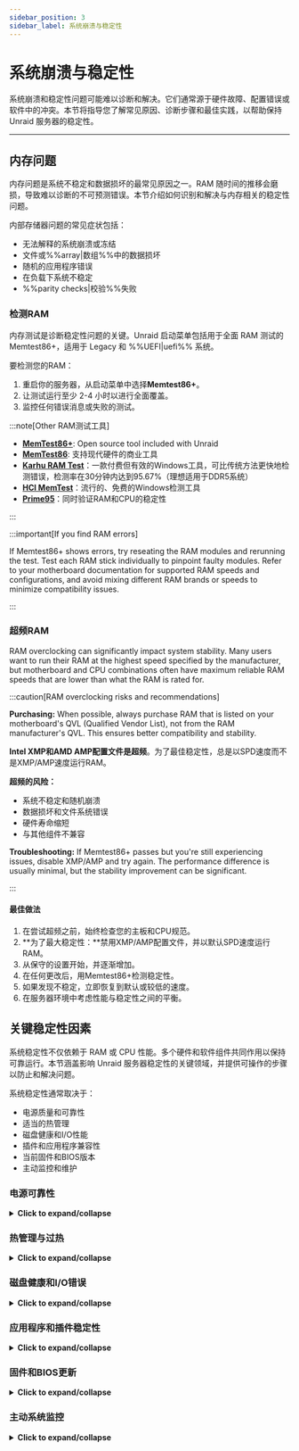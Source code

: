 ```yaml
---
sidebar_position: 3
sidebar_label: 系统崩溃与稳定性
---
```



# 系统崩溃与稳定性

系统崩溃和稳定性问题可能难以诊断和解决。它们通常源于硬件故障、配置错误或软件中的冲突。本节将指导您了解常见原因、诊断步骤和最佳实践，以帮助保持 Unraid 服务器的稳定性。

---

## 内存问题

内存问题是系统不稳定和数据损坏的最常见原因之一。RAM 随时间的推移会磨损，导致难以诊断的不可预测错误。本节介绍如何识别和解决与内存相关的稳定性问题。

内部存储器问题的常见症状包括：

- 无法解释的系统崩溃或冻结
- 文件或%%array|数组%%中的数据损坏
- 随机的应用程序错误
- 在负载下系统不稳定
- %%parity checks|校验%%失败

### 检测RAM

内存测试是诊断稳定性问题的关键。Unraid 启动菜单包括用于全面 RAM 测试的 Memtest86+，适用于 Legacy 和 %%UEFI|uefi%% 系统。

要检测您的RAM：

1. 重启你的服务器，从启动菜单中选择**Memtest86+**。
2. 让测试运行至少 2-4 小时以进行全面覆盖。
3. 监控任何错误消息或失败的测试。

:::note[Other RAM测试工具]

- [**MemTest86+**](https://www.memtest.org/): Open source tool included with Unraid
- [**MemTest86**](https://www.memtest86.com/): 支持现代硬件的商业工具
- [**Karhu RAM Test**](https://www.karhusoftware.com/)：一款付费但有效的Windows工具，可比传统方法更快地检测错误，检测率在30分钟内达到95.67%（理想适用于DDR5系统）
- [**HCI MemTest**](https://hcidesign.com/memtest/)：流行的、免费的Windows检测工具
- [**Prime95**](https://prime95.net/)：同时验证RAM和CPU的稳定性

:::

:::important[If you find RAM errors]

If Memtest86+ shows errors, try reseating the RAM modules and rerunning the test. Test each RAM stick individually to pinpoint faulty modules. Refer to your motherboard documentation for supported RAM speeds and configurations, and avoid mixing different RAM brands or speeds to minimize compatibility issues.

:::

### 超频RAM

RAM overclocking can significantly impact system stability. Many users want to run their RAM at the highest speed specified by the manufacturer, but motherboard and CPU combinations often have maximum reliable RAM speeds that are lower than what the RAM is rated for.

:::caution[RAM overclocking risks and recommendations]

**Purchasing:** When possible, always purchase RAM that is listed on your motherboard's QVL (Qualified Vendor List), not from the RAM manufacturer's QVL. This ensures better compatibility and stability.

**Intel XMP和AMD AMP配置文件是超频**。为了最佳稳定性，总是以SPD速度而不是XMP/AMP速度运行RAM。

**超频的风险：**

- 系统不稳定和随机崩溃
- 数据损坏和文件系统错误
- 硬件寿命缩短
- 与其他组件不兼容

**Troubleshooting:** If Memtest86+ passes but you're still experiencing issues, disable XMP/AMP and try again. The performance difference is usually minimal, but the stability improvement can be significant.

:::

<h4>最佳做法</h4>

1. 在尝试超频之前，始终检查您的主板和CPU规范。
2. \*\*为了最大稳定性：\*\*禁用XMP/AMP配置文件，并以默认SPD速度运行RAM。
3. 从保守的设置开始，并逐渐增加。
4. 在任何更改后，用Memtest86+检测稳定性。
5. 如果发现不稳定，立即恢复到默认或较低的速度。
6. 在服务器环境中考虑性能与稳定性之间的平衡。

## 关键稳定性因素

系统稳定性不仅依赖于 RAM 或 CPU 性能。多个硬件和软件组件共同作用以保持可靠运行。本节涵盖影响 Unraid 服务器稳定性的关键领域，并提供可操作的步骤以防止和解决问题。

系统稳定性通常取决于：

- 电源质量和可靠性
- 适当的热管理
- 磁盘健康和I/O性能
- 插件和应用程序兼容性
- 当前固件和BIOS版本
- 主动监控和维护

### 电源可靠性

<details>
  <summary><strong>Click to expand/collapse</strong></summary>

  稳定且充足的电源供应是保证服务器不间断运行的关键。电源问题常常被忽视，但可能导致最恼人的稳定性问题。

  常见的电力相关问题包括：

  - 无法解释的系统崩溃或冻结
  - 写入过程中数据损坏
  - 突发无警告的关机
  - 硬件组件故障
  - 不一致的性能

  <h4>预防和维护</h4>

  主动进行电源维护可预防最常见的稳定性问题。定期检查和选择合适的组件可避免昂贵的停机和数据丢失。

  1. 始终为您的硬件使用高质量、适当额定的PSU。
  2. \*\*关键：\*\*确保您的电源能处理所有连接存储设备的同时启动。12V 轨电流额定值必须考虑到所有驱动器的同时启动电流，而不是分级启动。
  3. 尽可能避免使用电源分配器。它们可能导致电压下降和不稳定，尤其是在驱动器启动等高电流事件中。
  4. 考虑对企业和多硬盘系统使用冗余电源。
  5. 确保每个PSU单元正确插入和连接。
  6. 如果可用，请监测PSU健康指示器（如AC OK LED）。
  7. 立即更换故障单元以避免停机。
  8. 定期检查所有电源线是否牢固。
  9. 确认电路没有过载。
</details>

### 热管理与过热

<details>
  <summary><strong>Click to expand/collapse</strong></summary>

  过热是硬件故障和服务器异常行为的主要原因之一。温度问题可能导致组件降速运行或彻底失效。

  热问题的迹象包括：

  - 系统节能或性能降低
  - 高负载时随机崩溃
  - 风扇噪音或不寻常的冷却行为
  - 硬件组件故障
  - 系统行为不一致

  <h4>冷却解决方案与最佳实践</h4>

  适当的冷却对于维持系统稳定性和防止热节流至关重要。这些做法有助于确保服务器在安全温度范围内运行。

  1. 确保服务器位于通风良好的区域。
  2. 保持环境温度控制（理想温度18-24°C/64-75°F）。
  3. 使用足够的冷却方案（高质量风扇、机架式空调）。
  4. 使用硬件传感器监测系统温度。
  5. 定期清洁冷却组件上的灰尘和碎片。
  6. 避免将服务器放置在狭窄或通风不良的空间中。
  7. 考虑对高性能系统额外冷却。

  Monitoring temperatures proactively helps identify cooling issues before they cause system instability. Use Unraid's built-in temperature sensors or hardware monitoring tools compatible with your system.
</details>

### 磁盘健康和I/O错误

<details>
  <summary><strong>Click to expand/collapse</strong></summary>

  无论是因为驱动老化还是突然故障，磁盘错误都可能破坏系统稳定性并危及数据。IO问题通常表现为性能问题，然后才导致完全故障。

  磁盘问题的症状包括：

  - 服务器高负载或性能缓慢
  - %%parity checks|校验%%失败
  - 数据损坏或读/写错误
  - 磁盘活动异常或噪音
  - 磁盘操作期间系统冻结

  <h4>预防性维护</h4>

  定期维护有助于在磁盘问题导致数据丢失或系统不稳定之前发现问题。这些主动步骤可以显著延长驱动器寿命并维护性能。

  1. 定期使用 Unraid 内置的[磁盘健康工具](../../system-administration/monitor-performance/smart-reports-and-disk-health.mdx)监控驱动器的 %%SMART|smart%% 数据。
  2. 定期运行[%%parity checks|parity-check%%s](../../using-unraid-to/manage-storage/array-configuration.mdx#parity--read-checks)以确保数据完整性。
  3. 监控磁盘温度和性能指标。
  4. 保持驱动器适当通风和冷却。

  <h4>当问题发生时</h4>

  快速响应磁盘问题可以防止数据丢失并将停机时间降到最低。系统地按照这些步骤来识别和解决问题。

  1. 及时更换故障驱动器以防止数据丢失。
  2. 检查电缆、电源供应和驱动器控制器健康状况。
  3. 检查松动的连接或损坏的电缆。
  4. 考虑为可疑的驱动器运行扩展 %%SMART|smart%% 测试。
  5. 监控系统日志以获取I/O错误模式。
</details>

### 应用程序和插件稳定性

<details>
  <summary><strong>Click to expand/collapse</strong></summary>

  Unraid’s flexibility comes from its support for plugins and Docker containers. However, third-party plugins can introduce instability, especially if they are outdated or incompatible with your current Unraid version.

  进行故障排除时...

  - 使用[安全模式](../../using-unraid-to/customize-your-experience/plugins.mdx#troubleshooting-with-safe-mode)暂时禁用插件并识别问题来源。
  - 优先使用Docker容器而不是插件来添加功能，因为容器提供了更好的核心操作系统隔离，不太可能导致系统范围的问题。
  - 定期更新或删除未使用或不再支持的插件以保持稳定性。
</details>

### 固件和BIOS更新

<details>
  <summary><strong>Click to expand/collapse</strong></summary>

  过时的固件或BIOS可能导致不稳定性、安全漏洞和硬件兼容性问题。定期更新对于维护系统稳定性和安全性至关重要。

  - 为您的主板和关键组件定期检查固件和BIOS更新。
  - 在更新之前始终备份您的配置，并如可能在受控环境中测试更新。
  - 记录您的更新流程，并时不时进行审核以确保您遵循最佳做法。

  保持系统固件更新有助于避免意外崩溃，并解锁新的硬件功能。

  :::tip[推荐]

  - 使用制造商的工具进行无风险更新，例如[华硕Armoury Crate](https://www.asus.com/supportonly/armoury%20crate/helpdesk_download/)、[技嘉@BIOS](https://www.gigabyte.com/Support/Consumer/Download)或[MSI中心](https://www.msi.com/Landing/MSI-Center)。
  - 检查主板BIOS设置中是否有自动更新选项。
    :::
</details>

### 主动系统监控

<details>
  <summary><strong>Click to expand/collapse</strong></summary>

  持续监控对早期问题检测至关重要。

  - 在 Unraid 中启用[持久日志记录](../../troubleshooting/diagnostics/capture-diagnostics-and-logs.mdx)，以保留跨重启的日志。
  - 利用系统监控工具跟踪温度、电压和驱动器健康。为关键阈值设置警报，以便在小问题升级前采取行动。
  - 定期查看系统日志，发现模式并解决潜在原因，避免它们导致停机。
</details>
